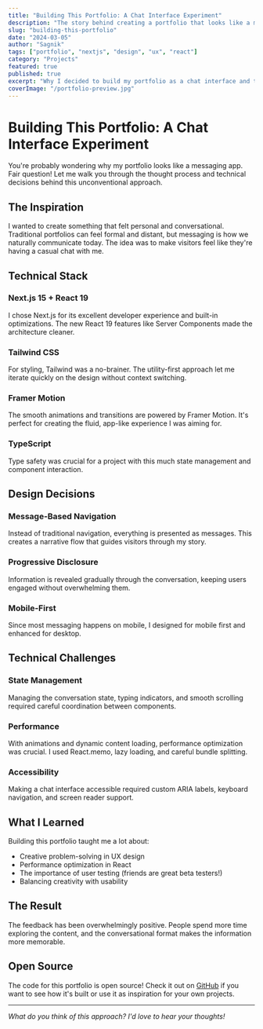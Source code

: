 ```yaml
---
title: "Building This Portfolio: A Chat Interface Experiment"
description: "The story behind creating a portfolio that looks like a messaging app"
slug: "building-this-portfolio"
date: "2024-03-05"
author: "Sagnik"
tags: ["portfolio", "nextjs", "design", "ux", "react"]
category: "Projects"
featured: true
published: true
excerpt: "Why I decided to build my portfolio as a chat interface and the technical decisions that made it possible."
coverImage: "/portfolio-preview.jpg"
---
```


# Building This Portfolio: A Chat Interface Experiment

You're probably wondering why my portfolio looks like a messaging app. Fair question! Let me walk you through the thought process and technical decisions behind this unconventional approach.

## The Inspiration

I wanted to create something that felt personal and conversational. Traditional portfolios can feel formal and distant, but messaging is how we naturally communicate today. The idea was to make visitors feel like they're having a casual chat with me.

## Technical Stack

### Next.js 15 + React 19
I chose Next.js for its excellent developer experience and built-in optimizations. The new React 19 features like Server Components made the architecture cleaner.

### Tailwind CSS
For styling, Tailwind was a no-brainer. The utility-first approach let me iterate quickly on the design without context switching.

### Framer Motion
The smooth animations and transitions are powered by Framer Motion. It's perfect for creating the fluid, app-like experience I was aiming for.

### TypeScript
Type safety was crucial for a project with this much state management and component interaction.

## Design Decisions

### Message-Based Navigation
Instead of traditional navigation, everything is presented as messages. This creates a narrative flow that guides visitors through my story.

### Progressive Disclosure
Information is revealed gradually through the conversation, keeping users engaged without overwhelming them.

### Mobile-First
Since most messaging happens on mobile, I designed for mobile first and enhanced for desktop.

## Technical Challenges

### State Management
Managing the conversation state, typing indicators, and smooth scrolling required careful coordination between components.

### Performance
With animations and dynamic content loading, performance optimization was crucial. I used React.memo, lazy loading, and careful bundle splitting.

### Accessibility
Making a chat interface accessible required custom ARIA labels, keyboard navigation, and screen reader support.

## What I Learned

Building this portfolio taught me a lot about:
- Creative problem-solving in UX design
- Performance optimization in React
- The importance of user testing (friends are great beta testers!)
- Balancing creativity with usability

## The Result

The feedback has been overwhelmingly positive. People spend more time exploring the content, and the conversational format makes the information more memorable.

## Open Source

The code for this portfolio is open source! Check it out on [GitHub](https://github.com/heysagnik/portfolio) if you want to see how it's built or use it as inspiration for your own projects.

---

*What do you think of this approach? I'd love to hear your thoughts!* 